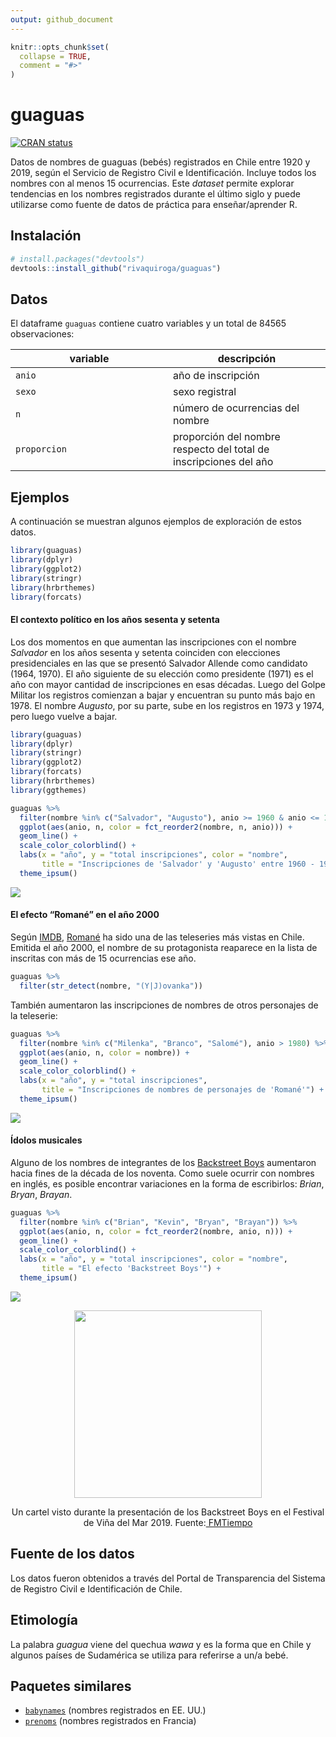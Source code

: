 ```yaml
---
output: github_document
---
```


<!-- README.md is generated from README.Rmd. Please edit that file -->

```r
knitr::opts_chunk$set(
  collapse = TRUE,
  comment = "#>"
)
```

# guaguas

<!-- badges: start -->
[![CRAN status](https://www.r-pkg.org/badges/version/guaguas)](https://CRAN.R-project.org/package=guaguas)
<!-- badges: end -->

Datos de nombres de guaguas (bebés) registrados en Chile entre 1920 y 2019, según el Servicio de Registro Civil e Identificación. Incluye todos los nombres con al menos 15 ocurrencias. Este _dataset_ permite explorar tendencias en los nombres registrados durante el último siglo y puede utilizarse como fuente de datos de práctica para enseñar/aprender R. 

## Instalación

``` r
# install.packages("devtools")
devtools::install_github("rivaquiroga/guaguas")
```

## Datos

El dataframe `guaguas` contiene cuatro variables y un total de 84565 observaciones:

| variable | descripción
|---|---|
| `anio` | año de inscripción |
| `sexo` | sexo registral |
| `n`| número de ocurrencias del nombre |
| `proporcion` | proporción del nombre respecto del total de inscripciones del año |


## Ejemplos
A continuación se muestran algunos ejemplos de exploración de estos datos. 


```r
library(guaguas)
library(dplyr)
library(ggplot2)
library(stringr)
library(hrbrthemes)
library(forcats)
```

#### El contexto político en los años sesenta y setenta
Los dos momentos en que aumentan las inscripciones con el nombre _Salvador_ en los años sesenta y setenta coinciden con elecciones presidenciales en las que se presentó Salvador Allende como candidato (1964, 1970). El año siguiente de su elección como presidente (1971) es el año con mayor cantidad de inscripciones en esas décadas. Luego del Golpe Militar los registros comienzan a bajar y encuentran su punto más bajo en 1978. 
El nombre _Augusto_, por su parte, sube en los registros en 1973 y 1974, pero luego vuelve a bajar.


```r
library(guaguas)
library(dplyr)
library(stringr)
library(ggplot2)
library(forcats)
library(hrbrthemes)
library(ggthemes)

guaguas %>% 
  filter(nombre %in% c("Salvador", "Augusto"), anio >= 1960 & anio <= 1979) %>% 
  ggplot(aes(anio, n, color = fct_reorder2(nombre, n, anio))) + 
  geom_line() +
  scale_color_colorblind() +
  labs(x = "año", y = "total inscripciones", color = "nombre", 
       title = "Inscripciones de 'Salvador' y 'Augusto' entre 1960 - 1979") +
  theme_ipsum()

```
<img src="man/figures/salvador-augusto.png">


#### El efecto "Romané" en el año 2000
Según [IMDB](https://www.imdb.com/list/ls006742360/), [Romané](https://es.wikipedia.org/wiki/Roman%C3%A9) ha sido una de las teleseries más vistas en Chile. Emitida el año 2000, el nombre de su protagonista reaparece en la lista de inscritas con más de 15 ocurrencias ese año.

```r
guaguas %>% 
  filter(str_detect(nombre, "(Y|J)ovanka"))
```

También aumentaron las inscripciones de nombres de otros personajes de la teleserie:

```r
guaguas %>% 
  filter(nombre %in% c("Milenka", "Branco", "Salomé"), anio > 1980) %>% 
  ggplot(aes(anio, n, color = nombre)) + 
  geom_line() +
  scale_color_colorblind() +
  labs(x = "año", y = "total inscripciones",
       title = "Inscripciones de nombres de personajes de 'Romané'") +
  theme_ipsum()

```
<img src="man/figures/romane.png">


#### Ídolos musicales
Alguno de los nombres de integrantes de los [Backstreet Boys](https://es.wikipedia.org/wiki/Backstreet_Boys) aumentaron hacia fines de la década de los noventa. Como suele ocurrir con nombres en inglés, es posible encontrar variaciones en la forma de escribirlos: _Brian_, _Bryan_, _Brayan_.

```r
guaguas %>% 
  filter(nombre %in% c("Brian", "Kevin", "Bryan", "Brayan")) %>% 
  ggplot(aes(anio, n, color = fct_reorder2(nombre, anio, n))) +
  geom_line() +
  scale_color_colorblind() +
  labs(x = "año", y = "total inscripciones", color = "nombre",
       title = "El efecto 'Backstreet Boys'") +
  theme_ipsum()

```
<img src="man/figures/bsb.png">


<p align="center"><img src="man/figures/por-que-me-llamo-brian.JPG" width="300"></p>
<p align="center">Un cartel visto durante la presentación de los Backstreet Boys en el Festival de Viña del Mar 2019. Fuente:<a href="https://www.fmtiempo.cl/tendencias/galeria-los-mejores-carteles-que-dejo-el-paso-de-los-backstreet-boys-en-vina/"> FMTiempo</a></p>

## Fuente de los datos

Los datos fueron obtenidos a través del Portal de Transparencia del Sistema de Registro Civil e Identificación de Chile.

## Etimología

La palabra _guagua_ viene del quechua _wawa_ y es la forma que en Chile y algunos países de Sudamérica se utiliza para referirse a un/a bebé.

## Paquetes similares

* [`babynames`](https://github.com/hadley/babynames) (nombres registrados en EE. UU.)
* [`prenoms`](https://github.com/ThinkR-open/prenoms) (nombres registrados en Francia)

